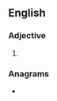 ==English==

===Adjective===
{{head|en|adjective}}

# {{obsolete spelling of|en|clear}}

===Anagrams===
* {{anagrams|en|a=aceelr|Carlee|Cereal|alerce|cereal|claree|relace}}